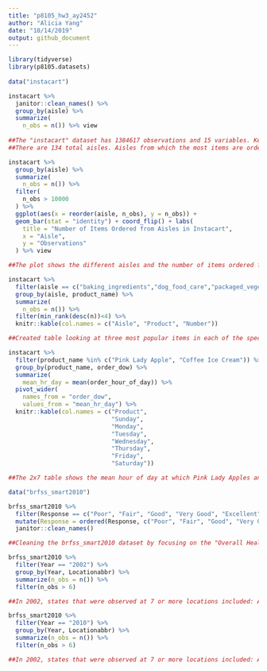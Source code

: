 ```yaml
---
title: "p8105_hw3_ay2452"
author: "Alicia Yang"
date: "10/14/2019"
output: github_document
---
```


```r
library(tidyverse)
library(p8105.datasets)
 
data("instacart")

instacart %>%
  janitor::clean_names() %>%
  group_by(aisle) %>%
  summarize( 
    n_obs = n()) %>% view
    
##The "instacart" dataset has 1384617 observations and 15 variables. Key variables include the order id, user id, time of order (both by day of the week and hour of day), product ordered, product department, aisle, and their associated ids. As is, the dataset is structured so that items in an order are grouped together.
##There are 134 total aisles. Aisles from which the most items are ordered from are (in descending order): fresh veggies, fresh fruits, packaged vegatble fruits, yogurt, and packaged cheese.
```

```r
instacart %>%
  group_by(aisle) %>%
  summarize( 
    n_obs = n()) %>%
  filter(
    n_obs > 10000
  ) %>%
  ggplot(aes(x = reorder(aisle, n_obs), y = n_obs)) + 
  geom_bar(stat = "identity") + coord_flip() + labs(
    title = "Number of Items Ordered from Aisles in Instacart", 
    x = "Aisle", 
    y = "Observations"
  ) %>% view

##The plot shows the different aisles and the number of items ordered from each aisle in descending order from the top. Fresh vegetables and fresh fruits are very close and greatly outnumber the other aisles. 
```

```r
instacart %>%
  filter(aisle == c("baking_ingredients","dog_food_care","packaged_vegetable_fruits")) %>%
  group_by(aisle, product_name) %>%
  summarize( 
    n_obs = n()) %>%
  filter(min_rank(desc(n))<4) %>%
  knitr::kable(col.names = c("Aisle", "Product", "Number"))

##Created table looking at three most popular items in each of the specified aisls.  
```
```r
instacart %>%
  filter(product_name %in% c("Pink Lady Apple", "Coffee Ice Cream")) %>%
  group_by(product_name, order_dow) %>%
  summarize(
    mean_hr_day = mean(order_hour_of_day)) %>%
  pivot_wider(
    names_from = "order_dow", 
    values_from = "mean_hr_day") %>%
  knitr::kable(col.names = c("Product", 
                             "Sunday", 
                             "Monday", 
                             "Tuesday", 
                             "Wednesday", 
                             "Thursday", 
                             "Friday", 
                             "Saturday"))

##The 2x7 table shows the mean hour of day at which Pink Lady Apples and Coffee Ice Cream are ordered on each day of the week. Coffee Ice Cream seems to be ordered most between 1-3 pm and Pink Lady Apples mostly between 1-4 pm (although Wednesday is a bit different with a mean of 8 am).
```

```r
data("brfss_smart2010")

brfss_smart2010 %>%
  filter(Response == c("Poor", "Fair", "Good", "Very Good", "Excellent")) %>%
  mutate(Response = ordered(Response, c("Poor", "Fair", "Good", "Very Good", "Excellent"))) %>%
  janitor::clean_names()

##Cleaning the brfss_smart2010 dataset by focusing on the "Overall Health" topic and including responses from "Excellent" to "Poor". Responses were also ordered from "Poor" to "Excellent" and variable names are formatted appropiately.
```

```r
brfss_smart2010 %>%
  filter(Year == "2002") %>%
  group_by(Year, Locationabbr) %>%
  summarize(n_obs = n()) %>%
  filter(n_obs > 6)

##In 2002, states that were observed at 7 or more locations included: AK, AL, AR, AZ, CA, CO, CT, DC, DE, FL, GA, HI, IA, ID, IL, IN, KS, KY, LA, MA, MD, ME, MI, MN, MO, MS, NC, ND, NE, NH, NJ, NM, NV, NY, OH, OK, OR, PA, RI, SC, SD, TN, TX, UT, VT, WA, WI, WV, and WY. 
```

```r
brfss_smart2010 %>%
  filter(Year == "2010") %>%
  group_by(Year, Locationabbr) %>%
  summarize(n_obs = n()) %>%
  filter(n_obs > 6)

##In 2002, states that were observed at 7 or more locations included: AL, AR, AZ, CA, CO, CT, DC, DE, FL, GA, HI, IA, ID, IL, IN, KS, KY, LA, MA, MD, ME, MI, MN, MO, MS, MT, NC, ND, NE. NH, NJ, NM, NV, NY, OH, OK, OR, PA, RI, SC, SD. TN, TX, UT, VT, WA, WI, WV, and WY. 
```


